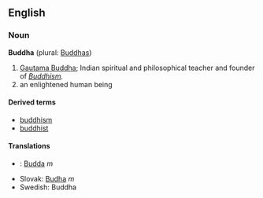==English==
=== Noun ===
'''Buddha''' (plural: [[Buddhas]])<!-- proper noun plural? or proper and common senses? -->

# [[en:Gautama Buddha|Gautama Buddha]]; Indian spiritual and philosophical teacher and founder of ''[[Buddhism]].''
# an enlightened human being

==== Derived terms ====
*[[buddhism]]
*[[buddhist]]

==== Translations ====
*{{pl}}: [[Budda]] ''m''
*Slovak: [[Budha]] ''m''
*Swedish: Buddha
